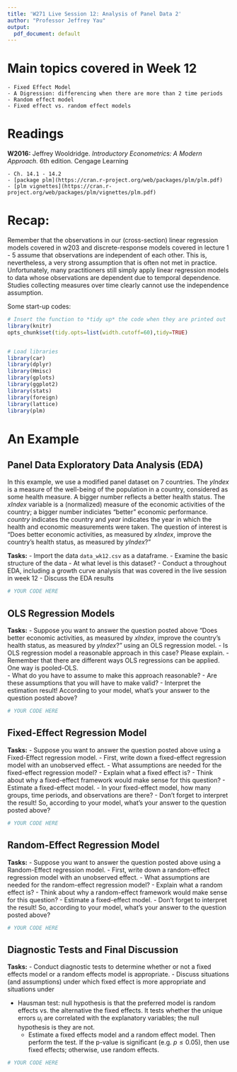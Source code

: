 ```yaml
---
title: 'W271 Live Session 12: Analysis of Panel Data 2'
author: "Professor Jeffrey Yau"
output:
  pdf_document: default
---
```


# Main topics covered in Week 12
    - Fixed Effect Model
    - A Digression: differencing when there are more than 2 time periods
    - Random effect model
    - Fixed effect vs. random effect models

# Readings
**W2016:** Jeffrey Wooldridge. *Introductory Econometrics: A Modern Approach.* 6th edition. Cengage Learning 

    - Ch. 14.1 - 14.2
    - [package plm](https://cran.r-project.org/web/packages/plm/plm.pdf)
    - [plm vignettes](https://cran.r-project.org/web/packages/plm/vignettes/plm.pdf)

  
# Recap:

Remember that the observations in our (cross-section) linear regression models covered in w203 and discrete-response models covered in lecture 1 - 5 assume that observations are independent of each other.  This is, nevertheless, a very strong assumption that is often not met in practice. Unfortunately, many practitioners still simply apply linear regression models to data whose observations are dependent due to temporal dependence. Studies collecting measures over time clearly cannot use the independence assumption.

Some start-up codes:
```r

# Insert the function to *tidy up* the code when they are printed out
library(knitr)
opts_chunk$set(tidy.opts=list(width.cutoff=60),tidy=TRUE)


# Load libraries
library(car)
library(dplyr)
library(Hmisc)
library(gplots)
library(ggplot2)
library(stats)
library(foreign)
library(lattice)
library(plm)
```

# An Example

## Panel Data Exploratory Data Analysis (EDA)

In this example, we use a modified panel dataset on 7 countries. The *yIndex* is a measure of the well-being of the population in a country, considered as some health measure. A bigger number reflects a better health status. The *xIndex* variable is a (normalized) measure of the economic activities of the country; a bigger number indiciates "better" economic performance. *country* indicates the country and *year* indicates the year in which the health and economic measurements were taken. The question of interest is "Does better economic activities, as measured by *xIndex*, improve the country's health status, as measured by *yIndex*?"

**Tasks:** 
    - Import the data `data_wk12.csv` as a dataframe. 
    - Examine the basic structure of the data
    - At what level is this dataset?
    - Conduct a throughout EDA, including a growth curve analysis that was covered in the live session in week 12
    - Discuss the EDA results
    
```r
# YOUR CODE HERE
```


## OLS Regression Models

**Tasks:** 
  - Suppose you want to answer the question posted above "Does better economic activities, as measured by *xIndex*, improve the country's health status, as measured by *yIndex*?" using an OLS regression model.
  - Is OLS regression model a reasonable approach in this case? Please explain.
    - Remember that there are different ways OLS regressions can be applied.  One way is pooled-OLS.  
  - What do you have to assume to make this approach reasonable?
  - Are these assumptions that you will have to make valid?
  - Interpret the estimation result! According to your model, what's your answer to the question posted above?

```r
# YOUR CODE HERE
```

## Fixed-Effect Regression Model

**Tasks:**
  - Suppose you want to answer the question posted above using a Fixed-Effect regression model.
  - First, write down a fixed-effect regression model with an unobserved effect.
  - What assumptions are needed for the fixed-effect regression model?
  - Explain what a fixed effect is?
  - Think about why a fixed-effect framework would make sense for this question?
  - Estimate a fixed-effect model.
  - In your fixed-effect model, how many groups, time periods, and observations are there?
  - Don't forget to interpret the result! So, according to your model, what's your answer to the question posted above?

```r
# YOUR CODE HERE
```

## Random-Effect Regression Model

**Tasks:**
  - Suppose you want to answer the question posted above using a Random-Effect regression model.
  - First, write down a random-effect regression model with an unobserved effect.
  - What assumptions are needed for the random-effect regression model?
  - Explain what a random effect is?
  - Think about why a random-effect framework would make sense for this question?
  - Estimate a fixed-effect model.
  - Don't forget to interpret the result! So, according to your model, what's your answer to the question posted above?


```r
# YOUR CODE HERE
```

## Diagnostic Tests and Final Discussion

**Tasks:**
  - Conduct diagnostic tests to determine whether or not a fixed effects model or a random effects model is appropriate.
  - Discuss situations (and assumptions) under which fixed effect is more appropriate and situations under

  - Hausman test: null hypothesis is that the preferred model is random effects vs. the alternative the fixed effects. It tests whether the unique errors $u_i$ are correlated with the explanatory variables; the null hypothesis is they are not.
    - Estimate a fixed effects model and a random effect model. Then perform the test. If the p-value is significant (e.g. $p \leq 0.05$), then use fixed effects; otherwise, use random effects.

```r
# YOUR CODE HERE
```

